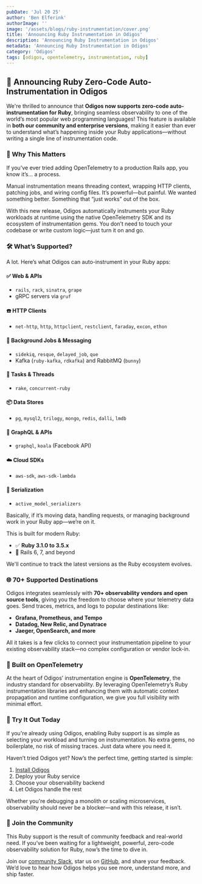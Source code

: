 ```yaml
---
pubDate: 'Jul 20 25'
author: 'Ben Elferink'
authorImage: ''
image: '/assets/blogs/ruby-instrumentation/cover.png'
title: 'Announcing Ruby Instrumentation in Odigos'
description: 'Announcing Ruby Instrumentation in Odigos'
metadata: 'Announcing Ruby Instrumentation in Odigos'
category: 'Odigos'
tags: [odigos, opentelemetry, instrumentation, ruby]
---
```


## 📣 Announcing Ruby Zero-Code Auto-Instrumentation in Odigos

We're thrilled to announce that **Odigos now supports zero-code auto-instrumentation for Ruby**, bringing seamless observability to one of the world’s most popular web programming languages! This feature is available in **both our community and enterprise versions**, making it easier than ever to understand what’s happening inside your Ruby applications—without writing a single line of instrumentation code.

### 🚀 Why This Matters

If you’ve ever tried adding OpenTelemetry to a production Rails app, you know it’s... a process.

Manual instrumentation means threading context, wrapping HTTP clients, patching jobs, and wiring config files. It’s powerful—but painful. We wanted something better. Something that “just works” out of the box.

With this new release, Odigos automatically instruments your Ruby workloads at runtime using the native OpenTelemetry SDK and its ecosystem of instrumentation gems. You don’t need to touch your codebase or write custom logic—just turn it on and go.

### 🛠️ What’s Supported?

A lot. Here’s what Odigos can auto-instrument in your Ruby apps:

#### ✅ Web & APIs

- `rails`, `rack`, `sinatra`, `grape`
- gRPC servers via `gruf`

#### ☎️ HTTP Clients

- `net-http`, `http`, `httpclient`, `restclient`, `faraday`, `excon`, `ethon`

#### 🧠 Background Jobs & Messaging

- `sidekiq`, `resque`, `delayed_job`, `que`
- Kafka (`ruby-kafka`, `rdkafka`) and RabbitMQ (`bunny`)

#### 🧰 Tasks & Threads

- `rake`, `concurrent-ruby`

#### 📦 Data Stores

- `pg`, `mysql2`, `trilogy`, `mongo`, `redis`, `dalli`, `lmdb`

#### 🔎 GraphQL & APIs

- `graphql`, `koala` (Facebook API)

#### ☁️ Cloud SDKs

- `aws-sdk`, `aws-sdk-lambda`

#### 🧵 Serialization

- `active_model_serializers`

Basically, if it’s moving data, handling requests, or managing background work in your Ruby app—we’re on it.

This is built for modern Ruby:

- ✅ **Ruby 3.1.0 to 3.5.x**
- 🚀 Rails 6, 7, and beyond

We'll continue to track the latest versions as the Ruby ecosystem evolves.

### 🌐 70+ Supported Destinations

Odigos integrates seamlessly with **70+ observability vendors and open source tools**, giving you the freedom to choose where your telemetry data goes. Send traces, metrics, and logs to popular destinations like:

- **Grafana, Prometheus, and Tempo**
- **Datadog, New Relic, and Dynatrace**
- **Jaeger, OpenSearch, and more**

All it takes is a few clicks to connect your instrumentation pipeline to your existing observability stack—no complex configuration or vendor lock-in.

### 🧠 Built on OpenTelemetry

At the heart of Odigos’ instrumentation engine is **OpenTelemetry**, the industry standard for observability. By leveraging OpenTelemetry’s Ruby instrumentation libraries and enhancing them with automatic context propagation and runtime configuration, we give you full visibility with minimal effort.

### 🧪 Try It Out Today

If you're already using Odigos, enabling Ruby support is as simple as selecting your workload and turning on instrumentation. No extra gems, no boilerplate, no risk of missing traces. Just data where you need it.

Haven’t tried Odigos yet? Now’s the perfect time, getting started is simple:

1. [Install Odigos](https://docs.odigos.io/setup/installation)
2. Deploy your Ruby service
3. Choose your observability backend
4. Let Odigos handle the rest

Whether you're debugging a monolith or scaling microservices, observability should never be a blocker—and with this release, it isn’t.

### 🙌 Join the Community

This Ruby support is the result of community feedback and real-world need. If you’ve been waiting for a lightweight, powerful, zero-code observability solution for Ruby, now’s the time to dive in.

Join our [community Slack](https://join.slack.com/t/odigos/shared_invite/zt-24u91yknm-0fLXu6qnqYfNHS_GSUgTJw), star us on [GitHub](https://github.com/odigos-io/odigos), and share your feedback. We’d love to hear how Odigos helps you see more, understand more, and ship faster.
